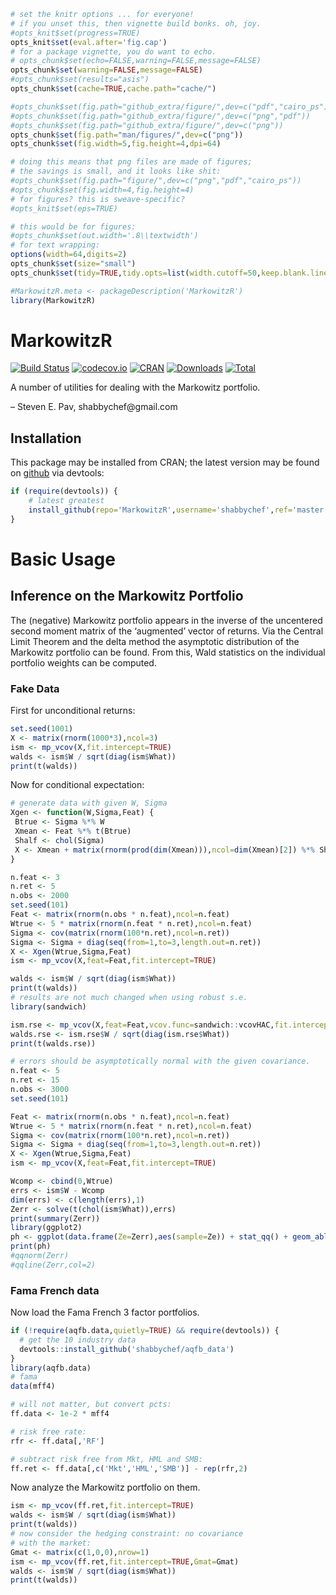 ```r
# set the knitr options ... for everyone!
# if you unset this, then vignette build bonks. oh, joy.
#opts_knit$set(progress=TRUE)
opts_knit$set(eval.after='fig.cap')
# for a package vignette, you do want to echo.
# opts_chunk$set(echo=FALSE,warning=FALSE,message=FALSE)
opts_chunk$set(warning=FALSE,message=FALSE)
#opts_chunk$set(results="asis")
opts_chunk$set(cache=TRUE,cache.path="cache/")

#opts_chunk$set(fig.path="github_extra/figure/",dev=c("pdf","cairo_ps"))
#opts_chunk$set(fig.path="github_extra/figure/",dev=c("png","pdf"))
#opts_chunk$set(fig.path="github_extra/figure/",dev=c("png"))
opts_chunk$set(fig.path="man/figures/",dev=c("png"))
opts_chunk$set(fig.width=5,fig.height=4,dpi=64)

# doing this means that png files are made of figures;
# the savings is small, and it looks like shit:
#opts_chunk$set(fig.path="figure/",dev=c("png","pdf","cairo_ps"))
#opts_chunk$set(fig.width=4,fig.height=4)
# for figures? this is sweave-specific?
#opts_knit$set(eps=TRUE)

# this would be for figures:
#opts_chunk$set(out.width='.8\\textwidth')
# for text wrapping:
options(width=64,digits=2)
opts_chunk$set(size="small")
opts_chunk$set(tidy=TRUE,tidy.opts=list(width.cutoff=50,keep.blank.line=TRUE))

#MarkowitzR.meta <- packageDescription('MarkowitzR')
library(MarkowitzR)
```

# MarkowitzR

[![Build Status](https://travis-ci.org/shabbychef/MarkowitzR.png)](https://travis-ci.org/shabbychef/MarkowitzR)
[![codecov.io](http://codecov.io/github/shabbychef/MarkowitzR/coverage.svg?branch=master)](http://codecov.io/github/shabbychef/MarkowitzR?branch=master)
[![CRAN](http://www.r-pkg.org/badges/version/MarkowitzR)](https://cran.r-project.org/package=MarkowitzR)
[![Downloads](http://cranlogs.r-pkg.org/badges/MarkowitzR?color=green)](http://www.r-pkg.org/pkg/MarkowitzR)
[![Total](http://cranlogs.r-pkg.org/badges/grand-total/MarkowitzR?color=green)](http://www.r-pkg.org/pkg/MarkowitzR)



A number of utilities for dealing with the Markowitz portfolio.

-- Steven E. Pav, shabbychef@gmail.com

## Installation

This package may be installed from CRAN; the latest version may be
found on [github](https://www.github.com/shabbychef/MarkowitzR "MarkowitzR")
via devtools:

```r
if (require(devtools)) {
	# latest greatest
	install_github(repo='MarkowitzR',username='shabbychef',ref='master')
}
```

# Basic Usage

## Inference on the Markowitz Portfolio

The (negative) Markowitz portfolio appears in the inverse of
the uncentered second moment matrix of the 'augmented' vector
of returns. Via the Central Limit Theorem and the delta method
the asymptotic distribution of the Markowitz portfolio can
be found. From this, Wald statistics on the individual portfolio
weights can be computed. 

### Fake Data

First for unconditional returns:

```r
set.seed(1001)
X <- matrix(rnorm(1000*3),ncol=3)
ism <- mp_vcov(X,fit.intercept=TRUE)
walds <- ism$W / sqrt(diag(ism$What))
print(t(walds))
```

Now for conditional expectation:

```r
# generate data with given W, Sigma
Xgen <- function(W,Sigma,Feat) {
 Btrue <- Sigma %*% W
 Xmean <- Feat %*% t(Btrue)
 Shalf <- chol(Sigma)
 X <- Xmean + matrix(rnorm(prod(dim(Xmean))),ncol=dim(Xmean)[2]) %*% Shalf
}

n.feat <- 3
n.ret <- 5 
n.obs <- 2000
set.seed(101)
Feat <- matrix(rnorm(n.obs * n.feat),ncol=n.feat)
Wtrue <- 5 * matrix(rnorm(n.feat * n.ret),ncol=n.feat)
Sigma <- cov(matrix(rnorm(100*n.ret),ncol=n.ret))
Sigma <- Sigma + diag(seq(from=1,to=3,length.out=n.ret))
X <- Xgen(Wtrue,Sigma,Feat)
ism <- mp_vcov(X,feat=Feat,fit.intercept=TRUE)

walds <- ism$W / sqrt(diag(ism$What))
print(t(walds))
# results are not much changed when using robust s.e.
library(sandwich)

ism.rse <- mp_vcov(X,feat=Feat,vcov.func=sandwich::vcovHAC,fit.intercept=TRUE)
walds.rse <- ism.rse$W / sqrt(diag(ism.rse$What))
print(t(walds.rse))

# errors should be asymptotically normal with the given covariance.
n.feat <- 5
n.ret <- 15 
n.obs <- 3000
set.seed(101)

Feat <- matrix(rnorm(n.obs * n.feat),ncol=n.feat)
Wtrue <- 5 * matrix(rnorm(n.feat * n.ret),ncol=n.feat)
Sigma <- cov(matrix(rnorm(100*n.ret),ncol=n.ret))
Sigma <- Sigma + diag(seq(from=1,to=3,length.out=n.ret))
X <- Xgen(Wtrue,Sigma,Feat)
ism <- mp_vcov(X,feat=Feat,fit.intercept=TRUE)

Wcomp <- cbind(0,Wtrue)
errs <- ism$W - Wcomp
dim(errs) <- c(length(errs),1)
Zerr <- solve(t(chol(ism$What)),errs)
print(summary(Zerr))
library(ggplot2)
ph <- ggplot(data.frame(Ze=Zerr),aes(sample=Ze)) + stat_qq() + geom_abline(slope=1,intercept=0,colour='red')
print(ph)
#qqnorm(Zerr)
#qqline(Zerr,col=2)
```

### Fama French data

Now load the Fama French 3 factor portfolios.

```r
if (!require(aqfb.data,quietly=TRUE) && require(devtools)) {
  # get the 10 industry data
  devtools::install_github('shabbychef/aqfb_data')
}
library(aqfb.data)
# fama 
data(mff4)

# will not matter, but convert pcts:
ff.data <- 1e-2 * mff4 

# risk free rate:
rfr <- ff.data[,'RF']

# subtract risk free from Mkt, HML and SMB:
ff.ret <- ff.data[,c('Mkt','HML','SMB')] - rep(rfr,2)
```

Now analyze the Markowitz portfolio on them.

```r
ism <- mp_vcov(ff.ret,fit.intercept=TRUE)
walds <- ism$W / sqrt(diag(ism$What))
print(t(walds))
# now consider the hedging constraint: no covariance
# with the market:
Gmat <- matrix(c(1,0,0),nrow=1)
ism <- mp_vcov(ff.ret,fit.intercept=TRUE,Gmat=Gmat)
walds <- ism$W / sqrt(diag(ism$What))
print(t(walds))
```

